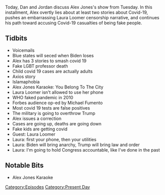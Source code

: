 {{DEFAULTSORT:
    #_EPISODE_0468:August 11, 2020
}}{{Episode
    | title           = August 11, 2020
    | caption         = Listen to this episode on [https://knowledgefight.libsyn.com/468-august-11-2020 Libsyn] [https://open.spotify.com/episode/20SIjvMRj0su1kriO81KjS Spotify], Read the [[Transcript/468: August 11, 2020|Unofficial Transcript]]
    | episodeNumber   = 468
    | length          = 01:15:58
    | airDate         = August 12, 2020
    | coverageDate    = August 11, 2020
    | episodeType     = [[:Category:Present Day|Present Day]]
    | appearance      = [[Laura Loomer]], [[Michael Fumento]]
    | previousEpisode = [[467: August 7-9, 2020]]
    | nextEpisode     = [[469: August 12-13, 2020]]
}}

{{Stub}}

Today, Dan and Jordan discuss Alex Jones's show from Tuesday. In this installment, Alex overtly lies about at least two stories about Covid-19, pushes an embarrassing Laura Loomer censorship narrative, and continues his path toward accusing Covid-19 casualties of being fake people.

==Tidbits==

*Voicemails
*Blue states will seced when Biden loses
*Alex has 3 stories to smash covid 19
*Fake LGBT professor death
*Child covid 19 cases are actually adults
*Axios story
*Islamaphobia
*Alex Jones Karaoke: You Belong To The City
*Laura Loomer isn't allowed to use her phone
*WHO faked pandemic in 2010
*Forbes audience op-ed by Michael Fumento
*Most covid 19 tests are false positives
*The military is going to overthrow Trump
*Alex issues a correction
*Cases are going up, deaths are going down
*Fake kids are getting covid
*Guest: Laura Loomer
*Laura: first your phone, then your utilities
*Laura: Biden will bring anarchy, Trump will bring law and order
*Laura: I'm going to hold Congress accountable, like I've done in the past

==Notable Bits==

*Alex Jones Karaoke

[[Category:Episodes]]
[[Category:Present Day]]
